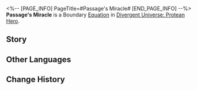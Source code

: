 <%-- [PAGE_INFO]
PageTitle=#Passage's Miracle#
[END_PAGE_INFO] --%>
{{Equation Infobox
|period   = Protean Hero
|rarity   = boundary
|path1    = Harmony*16
|effect   = Spends 100 points of Energy to use the ability and achieve Boundary Resonance with the Path of Harmony, dealing Quantum DMG to all enemy targets and Break their Weaknesses at {{Color|h|1,000%}} Break Effect. When Weakness is Broken, triggers all Weakness Break effects from all Types.
|mentions = Janus
}}
'''Passage's Miracle''' is a Boundary [[Divergent Universe: Protean Hero/Equatoins|Equation]] in [[Divergent Universe: Protean Hero]].

==Story==
{{Description|This is a harmonious celebration inscribed on a stone tablet. This is the miracle of Janus, the Gate of Infinity.<br />In an era before the calamity spread,<br />A grand festival was being held in Janusopolis.<br />The god unraveled the threads of destiny, weaving a common intersection for all travelers.<br />Forests that used to trap walkers were no longer hard to navigate. Paths that were blocked by rocks were now clear.<br />All the roads leading to the sacred land opened wide.<br />Janus lightly touched each doorway again, bestowing blessings<br />And guiding the pilgrims stepping through them to the shared destination.<br />The priests inaugurated the banquet with their chants.<br />Adventurers who had roamed the earth raised their goblets in a toast.<br />Messengers and kings from all city-states gathered together to celebrate the start of a new year.<br />Cast aside worries and disputes! Sing the same prayer in unison!}}
<!--
==Gameplay Notes==
* 
-->
==Other Languages==
{{Other Languages
|en   = Passage's Miracle
|zhs  = 门径之神迹
|zht  = 門徑之神跡
|ja   = 「門と道」の神跡
|ko   = 통로의 기적
|es   = Milagro de las sendas
|fr   = Miracle du Passage
|ru   = Чудо врат
|th   = ปาฏิหาริย์แห่งทรวาร
|vi   = Thần Tích Cánh Cổng
|de   = Wunder der Tore
|id   = Passage's Miracle
|pt   = Milagre da Passagem
}}

==Change History==
{{Change History|3.1}}